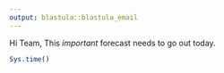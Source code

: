```yaml
---
output: blastula::blastula_email 
--- 
```


Hi Team,
This *important* forecast needs to go out today.

```r
Sys.time()
```